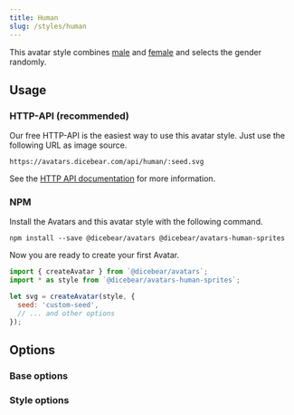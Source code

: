 ```yaml
---
title: Human
slug: /styles/human
---
```



<Examples style={style} />

This avatar style combines [male](https://www.npmjs.com/package/@dicebear/avatars-male-sprites) and
[female](https://www.npmjs.com/package/@dicebear/avatars-female-sprites) and selects the gender randomly.

## Usage

### HTTP-API (recommended)

Our free HTTP-API is the easiest way to use this avatar style. Just use the following URL as image source.

    https://avatars.dicebear.com/api/human/:seed.svg

See the [HTTP API documentation](/docs/http-api) for more information.

### NPM

Install the Avatars and this avatar style with the following command.

    npm install --save @dicebear/avatars @dicebear/avatars-human-sprites

Now you are ready to create your first Avatar.

```js
import { createAvatar } from `@dicebear/avatars`;
import * as style from `@dicebear/avatars-human-sprites`;

let svg = createAvatar(style, {
  seed: 'custom-seed',
  // ... and other options
});
```

## Options

### Base options

<Options schema={coreSchema} />

### Style options

<Options schema={style.schema} />
